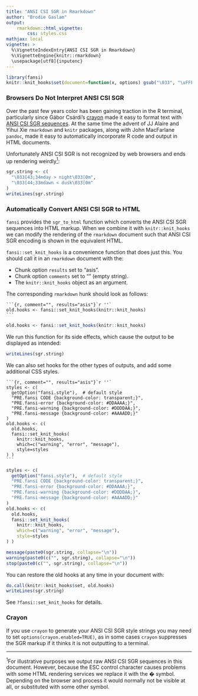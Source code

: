 ```yaml
---
title: "ANSI CSI SGR in Rmarkdown"
author: "Brodie Gaslam"
output:
    rmarkdown::html_vignette:
        css: styles.css
mathjax: local
vignette: >
  %\VignetteIndexEntry{ANSI CSI SGR in Rmarkdown}
  %\VignetteEngine{knitr::rmarkdown}
  \usepackage[utf8]{inputenc}
---
```


```r
library(fansi)
knitr::knit_hooks$set(document=function(x, options) gsub("\033", "\uFFFD", x))
```

### Browsers Do Not Interpret ANSI CSI SGR

Over the past few years color has been gaining traction in the R terminal,
particularly since Gábor Csárdi's [crayon](https://github.com/r-lib/crayon)
made it easy to format text with [ANSI CSI SGR
sequences](https://en.wikipedia.org/wiki/ANSI_escape_code).  At the
same time the advent of JJ Alaire and Yihui Xie `rmarkdown` and `knitr`
packages, along with John MacFarlane `pandoc`, made it easy to automatically
incorporate R code and output in HTML documents.

Unfortunately ANSI CSI SGR is not recognized by web browsers and ends up
rendering weirdly<a href=#f1><sup>1</sub></a>:

```r
sgr.string <- c(
  "\033[43;34mday > night\033[0m",
  "\033[44;33mdawn < dusk\033[0m"
)
writeLines(sgr.string)
```

### Automatically Convert ANSI CSI SGR to HTML

`fansi` provides the `sgr_to_html` function which converts the ANSI CSI SGR
sequences into HTML markup.  When we combine it with `knitr::knit_hooks` we can
modify the rendering of the `rmarkdown` document such that ANSI CSI SGR
encoding is shown in the equivalent HTML.

`fansi::set_knit_hooks` is a convenience function that does just this.  You
should call it in an `rmarkdown` document with the:

  * Chunk option `results` set to "asis".
  * Chunk option `comments` set to "" (empty string).
  * The `knitr::knit_hooks` object as an argument.

The corresponding `rmarkdown` hunk should look as follows:

````
```{r, comment="", results="asis"}`r ''`
old.hooks <- fansi::set_knit_hooks(knitr::knit_hooks)
```
````

```r
old.hooks <- fansi::set_knit_hooks(knitr::knit_hooks)
```
We run this function for its side effects, which cause the output to be
displayed as intended:

```r
writeLines(sgr.string)
```

We can also set hooks for the other types of outputs, and add some additional
CSS styles.

````
```{r, comment="", results="asis"}`r ''`
styles <- c(
  getOption("fansi.style"),  # default style
  "PRE.fansi CODE {background-color: transparent;}",
  "PRE.fansi-error {background-color: #DDAAAA;}",
  "PRE.fansi-warning {background-color: #DDDDAA;}",
  "PRE.fansi-message {background-color: #AAAADD;}"
)
old.hooks <- c(
  old.hooks,
  fansi::set_knit_hooks(
    knitr::knit_hooks,
    which=c("warning", "error", "message"),
    style=styles
) )
```
````
```r
styles <- c(
  getOption("fansi.style"),  # default style
  "PRE.fansi CODE {background-color: transparent;}",
  "PRE.fansi-error {background-color: #DDAAAA;}",
  "PRE.fansi-warning {background-color: #DDDDAA;}",
  "PRE.fansi-message {background-color: #AAAADD;}"
)
old.hooks <- c(
  old.hooks,
  fansi::set_knit_hooks(
    knitr::knit_hooks,
    which=c("warning", "error", "message"),
    style=styles
) )
```
```r
message(paste0(sgr.string, collapse="\n"))
warning(paste0(c("", sgr.string), collapse="\n"))
stop(paste0(c("", sgr.string), collapse="\n"))
```

You can restore the old hooks at any time in your document with:

```r
do.call(knitr::knit_hooks$set, old.hooks)
writeLines(sgr.string)
```

See `?fansi::set_knit_hooks` for details.

### Crayon

If you use `crayon` to generate your ANSI CSI SGR style strings you may need to
set `options(crayon.enabled=TRUE)`, as in some cases `crayon` suppresses the SGR
markup if it thinks it is not outputting to a terminal.

----
<a name='f1'></a><sup>1</sup>For illustrative purposes we output raw ANSI
CSI SGR sequences in this document.  However, because the ESC control character
causes problems with some HTML rendering services we replace it with the �
symbol.  Depending on the browser and process it would normally not be
visible at all, or substituted with some other symbol.

